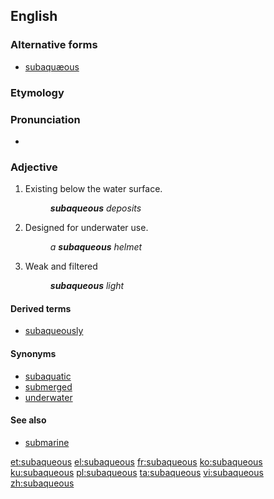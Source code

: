 ==English==

===Alternative forms===
* [[subaquæous]]

===Etymology===
{{prefix|sub|aqueous|lang=en}}

===Pronunciation===
* {{IPA|sɜˈbeɪkwiəs|lang=en}}

===Adjective===
{{en-adj|-}}

# Existing below the water surface.
#: '''''subaqueous''' deposits''
# Designed for underwater use.
#: ''a '''subaqueous''' helmet''
# Weak and filtered
#: '''''subaqueous''' light''

====Derived terms====
* [[subaqueously]]

====Synonyms====
* [[subaquatic]]
* [[submerged]]
* [[underwater]]

====See also====
* [[submarine]]

[[et:subaqueous]]
[[el:subaqueous]]
[[fr:subaqueous]]
[[ko:subaqueous]]
[[ku:subaqueous]]
[[pl:subaqueous]]
[[ta:subaqueous]]
[[vi:subaqueous]]
[[zh:subaqueous]]